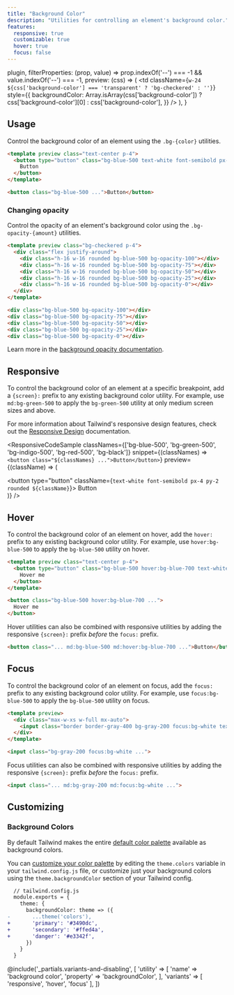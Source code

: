 ```yaml
---
title: "Background Color"
description: "Utilities for controlling an element's background color."
features:
  responsive: true
  customizable: true
  hover: true
  focus: false
---
```




  plugin,
  filterProperties: (prop, value) => prop.indexOf('--') === -1 && value.indexOf('--') === -1,
  preview: (css) => (
    <td
      className={`w-24 ${css['background-color'] === 'transparent' ? 'bg-checkered' : ''}`}
      style={{
        backgroundColor: Array.isArray(css['background-color'])
          ? css['background-color'][0]
          : css['background-color'],
      }}
    />
  ),
}

## Usage

Control the background color of an element using the `.bg-{color}` utilities.

```html
<template preview class="text-center p-4">
  <button type="button" class="bg-blue-500 text-white font-semibold px-4 py-2 rounded">
    Button
  </button>
</template>

<button class="bg-blue-500 ...">Button</button>
```

### <Heading badge="v1.4.0+">Changing opacity</Heading>

Control the opacity of an element's background color using the `.bg-opacity-{amount}` utilities.

```html
<template preview class="bg-checkered p-4">
  <div class="flex justify-around">
    <div class="h-16 w-16 rounded bg-blue-500 bg-opacity-100"></div>
    <div class="h-16 w-16 rounded bg-blue-500 bg-opacity-75"></div>
    <div class="h-16 w-16 rounded bg-blue-500 bg-opacity-50"></div>
    <div class="h-16 w-16 rounded bg-blue-500 bg-opacity-25"></div>
    <div class="h-16 w-16 rounded bg-blue-500 bg-opacity-0"></div>
  </div>
</template>

<div class="bg-blue-500 bg-opacity-100"></div>
<div class="bg-blue-500 bg-opacity-75"></div>
<div class="bg-blue-500 bg-opacity-50"></div>
<div class="bg-blue-500 bg-opacity-25"></div>
<div class="bg-blue-500 bg-opacity-0"></div>
```

Learn more in the [background opacity documentation](/docs/background-opacity).

## Responsive

To control the background color of an element at a specific breakpoint, add a `{screen}:` prefix to any existing background color utility. For example, use `md:bg-green-500` to apply the `bg-green-500` utility at only medium screen sizes and above.

For more information about Tailwind's responsive design features, check out the [Responsive Design](/docs/responsive-design) documentation.

<ResponsiveCodeSample
  classNames={['bg-blue-500', 'bg-green-500', 'bg-indigo-500', 'bg-red-500', 'bg-black']}
  snippet={(classNames) => `
    <button class="${classNames} ...">Button</button>
  `}
  preview={(className) => (
    <div className="text-center">
      <button type="button" className={`text-white font-semibold px-4 py-2 rounded ${className}`}>
        Button
      </button>
    </div>
  )}
/>

## Hover

To control the background color of an element on hover, add the `hover:` prefix to any existing background color utility. For example, use `hover:bg-blue-500` to apply the `bg-blue-500` utility on hover.

```html
<template preview class="text-center p-4">
  <button type="button" class="bg-blue-500 hover:bg-blue-700 text-white font-semibold px-4 py-2 rounded">
    Hover me
  </button>
</template>

<button class="bg-blue-500 hover:bg-blue-700 ...">
  Hover me
</button>
```

Hover utilities can also be combined with responsive utilities by adding the responsive `{screen}:` prefix *before* the `focus:` prefix.

```html
<button class="... md:bg-blue-500 md:hover:bg-blue-700 ...">Button</button>
```

## Focus

To control the background color of an element on focus, add the `focus:` prefix to any existing background color utility. For example, use `focus:bg-blue-500` to apply the `bg-blue-500` utility on focus.

```html
<template preview>
  <div class="max-w-xs w-full mx-auto">
    <input class="border border-gray-400 bg-gray-200 focus:bg-white text-gray-900 appearance-none inline-block w-full border rounded py-3 px-4 focus:outline-none" placeholder="Focus me">
  </div>
</template>

<input class="bg-gray-200 focus:bg-white ...">
```

Focus utilities can also be combined with responsive utilities by adding the responsive `{screen}:` prefix *before* the `focus:` prefix.

```html
<input class="... md:bg-gray-200 md:focus:bg-white ...">
```

## Customizing

### Background Colors

By default Tailwind makes the entire [default color palette](/docs/customizing-colors#default-color-palette) available as background colors.

You can [customize your color palette](/docs/colors#customizing) by editing the `theme.colors` variable in your `tailwind.config.js` file, or customize just your background colors using the `theme.backgroundColor` section of your Tailwind config.

```diff
  // tailwind.config.js
  module.exports = {
    theme: {
      backgroundColor: theme => ({
-       ...theme('colors'),
+       'primary': '#3490dc',
+       'secondary': '#ffed4a',
+       'danger': '#e3342f',
      })
    }
  }
```

@include('_partials.variants-and-disabling', [
    'utility' => [
        'name' => 'background color',
        'property' => 'backgroundColor',
    ],
    'variants' => [
        'responsive',
        'hover',
        'focus'
    ],
])
